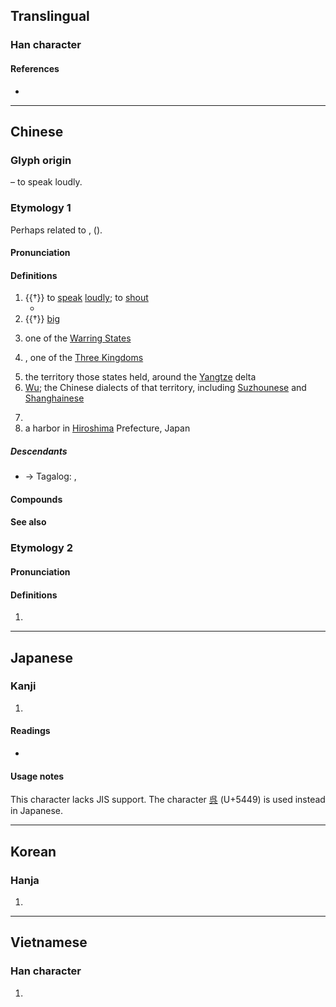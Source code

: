 {{character info/new}}
{{also|吴|呉}}
==Translingual==
{{Han simplified forms|吳|呉|吴}}
===Han character===
{{Han char|rn=30|rad=口|as=04|sn=7|four=26801|canj=RVNK|ids=⿺夨口}}

====References====
* {{Han ref|kx=0179.040|dkj=03365|dj=0396.150|hdz=10595.080|uh=5433|ud=21555|bh=A764|bd=42852}}

----

==Chinese==
{{zh-forms|s=吴|alt=呉,𡗾}}

===Glyph origin===
{{Han etyl}}
{{Han compound|口|夨|ls=ic|t1=mouth|t2=man with tilted head}} – to speak loudly.

===Etymology 1===
Perhaps related to {{cog|bo|ངར་སྐད||roar; shout}}, {{cog|bo|ང་རོ||roar; yell; shout}} ({{zh-ref|Schuessler, 2007}}).

====Pronunciation====
{{zh-pron
|m=wú
|c=ng4
|h=pfs=ǹg
|md=ngù
|mn=xm,qz,tp,kh,lk,sx,mg,hc:ngô͘/ml,tn,yl,km,tc:gô͘
|mn-t=ghou5
|w=3hhu
|mc=y
|oc=y
|ma=y
|mna=Taiwanese-The_Consonant_ng.ogg
|cat=v,a,pn,n
}}

====Definitions====
{{zh-hanzi}}

# {{†}} to [[speak]] [[loudly]]; to [[shout]]
#* {{zh-x|不 吳 不 敖，胡 考 之 休。|There is no '''noise''', no insolence: An auspice, [all this], of great longevity.|ref=Shijing}}
# {{†}} [[big]]
# {{lb|zh|historical}} {{zh-div|國}} one of the [[w:Warring States period|Warring States]]
# {{lb|zh|historical}} {{zh-div|國}} {{w|Eastern Wu}}, one of the [[Three Kingdoms]]
# the territory those states held, around the [[Yangtze]] delta
# [[Wu]]; the Chinese dialects of that territory, including [[Suzhounese]] and [[Shanghainese]]
#: {{zh-also|吳語}}
# {{surname|lang=zh}}
# a harbor in [[Hiroshima]] Prefecture, Japan

=====Descendants=====
* → Tagalog: {{l|tl|Go}}, {{l|tl|Wu}}

====Compounds====
{{zh-der|吳鳳|吳都|吳淞江|吳國|吳鉤|吹簫吳市|吳鹽|吳剛|吳語|吳派|吳宮教陣|吳牛喘月|吳剛伐桂|大吳|伐東吳|吳越春秋|吳郭魚|吳下阿蒙|吳越同舟|句吳|宋畫吳冶|吳子|吳茱萸|吳頭楚尾|吳越|吳市吹簫|吳儂|孫吳|楚尾吳頭|東吳}}

====See also====
{{zh-Chinese dynasties}}

===Etymology 2===

====Pronunciation====
{{zh-pron
|m=yú
|cat=
}}

====Definitions====
{{zh-hanzi}}

# {{zh-alt-form|虞}}

----

==Japanese==

===Kanji===
{{ja-kanji|grade=|rs=口04}} <!-- Not a kyūjitai character of 呉 -->

# {{defn|lang=ja|sort=口04}}

====Readings====
* {{ja-readings|on=[[ご]] (go)|kun=[[くれ]] (kure), [[くれる]] (kureru)}}

====Usage notes====
This character lacks JIS support. The character [[呉]] (U+5449) is used instead in Japanese.

----

==Korean==

===Hanja===
{{ko-hanja|hangeul=[[오]], [[호]]|mr=o, ho}}

# {{defn|lang=ko|sort=口04}}

----

==Vietnamese==

===Han character===
{{vi-hantu|[[ngô]], [[ngo]]|rs=口04}}

# {{defn|lang=vi|sort=口04}}